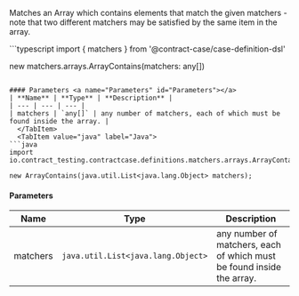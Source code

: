 
Matches an Array which contains elements that match the given matchers - note that two different matchers may be satisfied by the same item in the array.

<Tabs groupId="language">
  <TabItem value="typescript" label="Typescript">
```typescript
import { matchers } from '@contract-case/case-definition-dsl'

new matchers.arrays.ArrayContains(matchers: any[])
```

#### Parameters <a name="Parameters" id="Parameters"></a>
| **Name** | **Type** | **Description** |
| --- | --- | --- |
| matchers | `any[]` | any number of matchers, each of which must be found inside the array. |
  </TabItem>
  <TabItem value="java" label="Java">
```java
import io.contract_testing.contractcase.definitions.matchers.arrays.ArrayContains;

new ArrayContains(java.util.List<java.lang.Object> matchers);
```

#### Parameters <a name="Parameters" id="Parameters"></a>
| **Name** | **Type** | **Description** |
| --- | --- | --- |
| matchers | `java.util.List<java.lang.Object>` | any number of matchers, each of which must be found inside the array. |
  </TabItem>
</Tabs>
